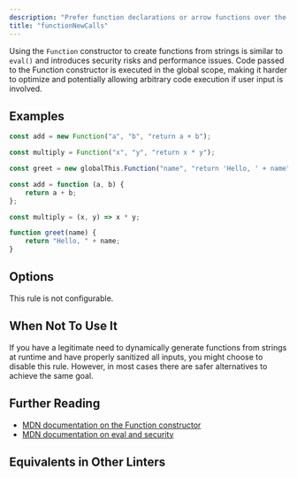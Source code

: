 ```yaml
---
description: "Prefer function declarations or arrow functions over the Function constructor."
title: "functionNewCalls"
---
```



<RuleSummary plugin="ts" rule="functionNewCalls" />

Using the `Function` constructor to create functions from strings is similar to `eval()` and introduces security risks and performance issues.
Code passed to the Function constructor is executed in the global scope, making it harder to optimize and potentially allowing arbitrary code execution if user input is involved.

## Examples

<Tabs>
<TabItem label="❌ Incorrect">

```ts
const add = new Function("a", "b", "return a + b");

const multiply = Function("x", "y", "return x * y");

const greet = new globalThis.Function("name", "return 'Hello, ' + name");
```

</TabItem>
<TabItem label="✅ Correct">

```ts
const add = function (a, b) {
	return a + b;
};

const multiply = (x, y) => x * y;

function greet(name) {
	return "Hello, " + name;
}
```

</TabItem>
</Tabs>

## Options

This rule is not configurable.

## When Not To Use It

If you have a legitimate need to dynamically generate functions from strings at runtime and have properly sanitized all inputs, you might choose to disable this rule.
However, in most cases there are safer alternatives to achieve the same goal.

## Further Reading

- [MDN documentation on the Function constructor](https://developer.mozilla.org/en-US/docs/Web/JavaScript/Reference/Global_Objects/Function/Function)
- [MDN documentation on eval and security](https://developer.mozilla.org/en-US/docs/Web/JavaScript/Reference/Global_Objects/eval#never_use_direct_eval!)

## Equivalents in Other Linters

<RuleEquivalents pluginId="ts" ruleId="functionNewCalls" />
